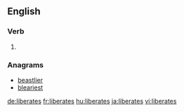 ==English==

===Verb===
{{head|en}}

# {{en-third-person singular of|liberate}}

===Anagrams===
* [[beastlier#English|beastlier]]
* [[bleariest#English|bleariest]]

[[de:liberates]]
[[fr:liberates]]
[[hu:liberates]]
[[ja:liberates]]
[[vi:liberates]]